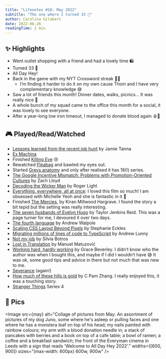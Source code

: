 ```yaml
---
title: "Lifenotes #18: May 2022"
subtitle: "The one where I turned 33 🎈"
author: Carolina Gilabert
date: 2022-06-26
readingTime: 2 min
---
```



## ✨ Highlights

- Went outlet shopping with a friend and had a lovely time 🛍
- Turned 33 🎈
- All Day Hey!
- Back in the game with my NYT Crossword streak 💪🏼
    - I’m finding it harder to do it on my own cause Thom and I have very complementary knowledge 😅
- Saw a lot of friends this month! Dinner dates, walks, picnics... It was really nice 💛
- A whole bunch of my squad came to the office this month for a social, it was lovely to see everyone.
- After a year-long low iron timeout, I managed to donate blood again 🩸🎉

## 🎮 Played/Read/Watched

- [Lessons learned from the recent job hunt](https://www.jvt.me/posts/2022/05/02/lessons-learned-job-hunt/) by Jamie Tanna
- [Ex Machina](https://www.imdb.com/title/tt0470752/)
- Finished [Killing Eve](https://www.imdb.com/title/tt7016936/) 😢
- Rewatched [Fleabag](https://www.imdb.com/title/tt5687612/) and bawled my eyes out.
- Started [Greys anatomy](https://www.imdb.com/title/tt0413573/) and only after realised it has 18(!) series.
- [The Google Incentive Mismatch: Problems with Promotion-Oriented Cultures](https://www.warp.dev/blog/problems-with-promotion-oriented-cultures) by Zach Lloyd
- [Decoding the Wicker Man](https://atchoo.org/blog/posts/2022/05/decoding-the-wicker-man/) by Roger Light
- [Everything, everywhere, all at once](https://www.imdb.com/title/tt6710474/): I loved this film so much! I am obsessed with Michelle Yeoh and she is fantastic in it 🌟
- Finished [The Mercies](https://uk.bookshop.org/books/the-mercies/9781529075076), by Kiran Millwood Hargrave. I found the story a bit tepid but the setting was really interesting.
- [The seven husbands of Evelyn Hugo](https://uk.bookshop.org/books/seven-husbands-of-evelyn-hugo-the-sunday-times-bestseller/9781398515697) by Taylor Jenkins Reid. This was a page turner for me, I devoured it over two days.
- [The fourth language](https://andrewwalpole.com/blog/the-fourth-language/) by Andrew Walpole
- [Scaling CSS Layout Beyond Pixels](https://www.youtube.com/watch?v=8slZJrTK3nE) by Stephanie Eckles
- [Migrating millions of lines of code to TypeScript](https://stripe.com/blog/migrating-to-typescript) by Andrew Lunny
- [Not my job](https://blog.dbsmasher.com/2022/05/24/not-my-job.html) by Silvia Botros
- [Lost in Translation](https://www.youtube.com/watch?v=Wno1IhEBTxc) by Manuel Matuzović
- [Working hard, hardly working](https://uk.bookshop.org/books/working-hard-hardly-working-how-to-achieve-more-stress-less-and-feel-fulfilled-the-1-sunday-times-bestseller-9781529159004/9781529159004) by Grace Beverley. I didn’t know who the author was when I bought this, and maybe if I did I wouldn’t have 😅 It was ok, some good tips and advice in there but not much that was new to me.
- [Severance](https://www.imdb.com/title/tt11280740/) (again!)
- [How much of these hills is gold](https://uk.bookshop.org/books/how-much-of-these-hills-is-gold-a-tale-of-two-sisters-during-the-gold-rush-beautifully-written-the-i-best-books-of-the-y/9780349011455) by C Pam Zhang. I really enjoyed this, it was a touching story.
- [Stranger Things](https://www.imdb.com/title/tt4574334/) Series 4

## 📸 Pics

<Image
    src={may}
    alt="Collage of pictures from May: An assortment of pictures of my dog Juno, some where he's asleep or pulling faces and one where he has a monstera leaf on top of his head; my nails painted with rainbow colours; my arm with a blood donation needle in; a stack of pancakes with berries and a book on top of a cafe table; a bowl of ramen; a coffee and a breakfast sandwich; the front of the Everyman cinema in Leeds with a sign that reads 'Welcome to All Day Hey 2022'."
    widths={[600, 900]}
    sizes="(max-width: 600px) 600w, 900w"
/>